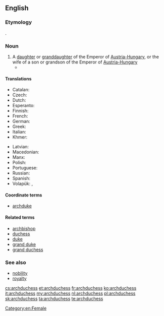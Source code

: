 ==English==

===Etymology===
{{prefix|arch|duchess|lang=en}}.

===Noun===
{{en-noun|archduchesses}}

# A [[daughter]] or [[granddaughter]] of the Emperor of [[Austria-Hungary]], or the wife of a son or grandson of the Emperor of [[Austria-Hungary]]
#* {{quote-news|year=2007|date=February 25|author=William Shaw|title=We Are Not a Muse|work=New York Times|url=http://www.nytimes.com/2007/02/25/magazine/25stylefrancesca.t.html
|passage=If that weren’t enough, in 1993 she married Karl von Habsburg, otherwise known as Archduke Karl of Austria, Prince Royal of Hungary and Bohemia, and the couple set up home in Salzburg, producing two '''archduchesses''' and an archduke.}}

====Translations====
{{trans-top|daughter or granddaughter of the Emperor of Austria-Hungary}}
* Catalan: {{t|ca|arxiduquessa|f}}
* Czech: {{t+|cs|arcivévodkyně|f}}
* Dutch: {{t+|nl|aartshertogin|f}}
* Esperanto: {{t|eo|arkidukino}}
* Finnish: {{t|fi|arkkiherttuatar}}
* French: {{t+|fr|archiduchesse|f}}
* German: {{t+|de|Erzherzogin|f}}
* Greek: {{t+|el|αρχιδούκισσα|f|sc=Grek}}
* Italian: {{t|it|arciduchessa|f}}
* Khmer: {{t|km|សម្ដេចព្រះបរមរាជធីតាធិរាជ|sc=Khmr|tr=sɑmdach preah bɑrom riech tʰiidaa tʰi’ riech}}
{{trans-mid}}
* Latvian: {{t|lv|erchercogiene|f}}
* Macedonian: {{t|mk|надвојвотка|f}}
* Manx: {{t|gv|ard-ven-ghuic|m}}
* Polish: {{t|pl|arcyksiężna|f}}
* Portuguese: {{t|pt|arquiduquesa|f}}
* Russian: {{t+|ru|эрцгерцоги́ня|f}}
* Spanish: {{t|es|archiduquesa|f}}
* Volapük: {{qualifier|male or female}} {{t+|vo|daledük}}, {{qualifier|female}} {{t+|vo|jidaledük}}
{{trans-bottom}}

====Coordinate terms====
* [[archduke]]

====Related terms====
* [[archbishop]]
* [[duchess]]
* [[duke]]
* [[grand duke]]
* [[grand duchess]]

===See also===
* [[nobility]]
* [[royalty]]

[[Category:en:Female]]

[[cs:archduchess]]
[[et:archduchess]]
[[fr:archduchess]]
[[ko:archduchess]]
[[it:archduchess]]
[[my:archduchess]]
[[nl:archduchess]]
[[pl:archduchess]]
[[sk:archduchess]]
[[ta:archduchess]]
[[te:archduchess]]